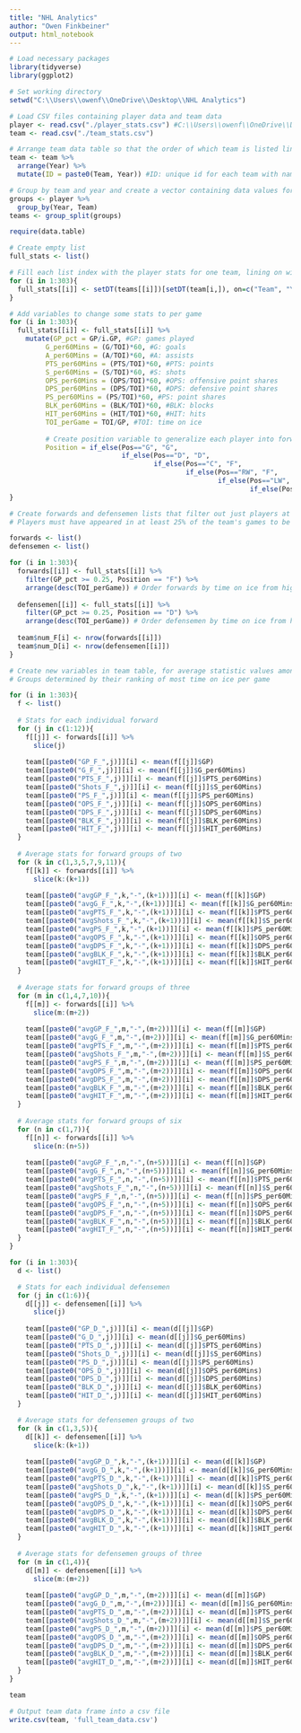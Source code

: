 ---
title: "NHL Analytics"
author: "Owen Finkbeiner"
output: html_notebook
---

```{r}
# Load necessary packages
library(tidyverse)
library(ggplot2)

# Set working directory
setwd("C:\\Users\\owenf\\OneDrive\\Desktop\\NHL Analytics")

# Load CSV files containing player data and team data
player <- read.csv("./player_stats.csv") #C:\\Users\\owenf\\OneDrive\\Desktop\\NHL Analytics\\
team <- read.csv("./team_stats.csv")
```

```{r}
# Arrange team data table so that the order of which team is listed lines up with order for players
team <- team %>%
  arrange(Year) %>%
  mutate(ID = paste0(Team, Year)) #ID: unique id for each team with name and year

# Group by team and year and create a vector containing data values for each player
groups <- player %>%
  group_by(Year, Team)
teams <- group_split(groups)
```

```{r}
require(data.table)

# Create empty list
full_stats <- list()

# Fill each list index with the player stats for one team, lining on with row number of the same team in team data table
for (i in 1:303){
  full_stats[[i]] <- setDT(teams[[i]])[setDT(team[i,]), on=c("Team", "Year")]
}
```

```{r}
# Add variables to change some stats to per game
for (i in 1:303){
  full_stats[[i]] <- full_stats[[i]] %>%
    mutate(GP_pct = GP/i.GP, #GP: games played
         G_per60Mins = (G/TOI)*60, #G: goals
         A_per60Mins = (A/TOI)*60, #A: assists
         PTS_per60Mins = (PTS/TOI)*60, #PTS: points
         S_per60Mins = (S/TOI)*60, #S: shots
         OPS_per60Mins = (OPS/TOI)*60, #OPS: offensive point shares
         DPS_per60Mins = (DPS/TOI)*60, #DPS: defensive point shares
         PS_per60Mins = (PS/TOI)*60, #PS: point shares
         BLK_per60Mins = (BLK/TOI)*60, #BLK: blocks
         HIT_per60Mins = (HIT/TOI)*60, #HIT: hits
         TOI_perGame = TOI/GP, #TOI: time on ice
         
         # Create position variable to generalize each player into forward, defense, goalie
         Position = if_else(Pos=="G", "G", 
                            if_else(Pos=="D", "D",
                                    if_else(Pos=="C", "F",
                                            if_else(Pos=="RW", "F",
                                                    if_else(Pos=="LW", "F",
                                                            if_else(Pos=="W", "F", "NAN")))))))
}
```

```{r}
# Create forwards and defensemen lists that filter out just players at that position from the team in full_stats
# Players must have appeared in at least 25% of the team's games to be included in the data

forwards <- list()
defensemen <- list()

for (i in 1:303){
  forwards[[i]] <- full_stats[[i]] %>%
    filter(GP_pct >= 0.25, Position == "F") %>%
    arrange(desc(TOI_perGame)) # Order forwards by time on ice from highest to lowest
  
  defensemen[[i]] <- full_stats[[i]] %>%
    filter(GP_pct >= 0.25, Position == "D") %>%
    arrange(desc(TOI_perGame)) # Order defensemen by time on ice from highest to lowest
  
  team$num_F[i] <- nrow(forwards[[i]])
  team$num_D[i] <- nrow(defensemen[[i]])
}
```

```{r}
# Create new variables in team table, for average statistic values among players in groups
# Groups determined by their ranking of most time on ice per game

for (i in 1:303){
  f <- list()
  
  # Stats for each individual forward
  for (j in c(1:12)){
    f[[j]] <- forwards[[i]] %>%
      slice(j)
  
    team[[paste0("GP_F_",j)]][i] <- mean(f[[j]]$GP)
    team[[paste0("G_F_",j)]][i] <- mean(f[[j]]$G_per60Mins)
    team[[paste0("PTS_F_",j)]][i] <- mean(f[[j]]$PTS_per60Mins)
    team[[paste0("Shots_F_",j)]][i] <- mean(f[[j]]$S_per60Mins)
    team[[paste0("PS_F_",j)]][i] <- mean(f[[j]]$PS_per60Mins)
    team[[paste0("OPS_F_",j)]][i] <- mean(f[[j]]$OPS_per60Mins)
    team[[paste0("DPS_F_",j)]][i] <- mean(f[[j]]$DPS_per60Mins)
    team[[paste0("BLK_F_",j)]][i] <- mean(f[[j]]$BLK_per60Mins)
    team[[paste0("HIT_F_",j)]][i] <- mean(f[[j]]$HIT_per60Mins)
  }
  
  # Average stats for forward groups of two
  for (k in c(1,3,5,7,9,11)){
    f[[k]] <- forwards[[i]] %>%
      slice(k:(k+1))
  
    team[[paste0("avgGP_F_",k,"-",(k+1))]][i] <- mean(f[[k]]$GP)
    team[[paste0("avgG_F_",k,"-",(k+1))]][i] <- mean(f[[k]]$G_per60Mins)
    team[[paste0("avgPTS_F_",k,"-",(k+1))]][i] <- mean(f[[k]]$PTS_per60Mins)
    team[[paste0("avgShots_F_",k,"-",(k+1))]][i] <- mean(f[[k]]$S_per60Mins)
    team[[paste0("avgPS_F_",k,"-",(k+1))]][i] <- mean(f[[k]]$PS_per60Mins)
    team[[paste0("avgOPS_F_",k,"-",(k+1))]][i] <- mean(f[[k]]$OPS_per60Mins)
    team[[paste0("avgDPS_F_",k,"-",(k+1))]][i] <- mean(f[[k]]$DPS_per60Mins)
    team[[paste0("avgBLK_F_",k,"-",(k+1))]][i] <- mean(f[[k]]$BLK_per60Mins)
    team[[paste0("avgHIT_F_",k,"-",(k+1))]][i] <- mean(f[[k]]$HIT_per60Mins)
  }
  
  # Average stats for forward groups of three
  for (m in c(1,4,7,10)){
    f[[m]] <- forwards[[i]] %>%
      slice(m:(m+2))
  
    team[[paste0("avgGP_F_",m,"-",(m+2))]][i] <- mean(f[[m]]$GP)
    team[[paste0("avgG_F_",m,"-",(m+2))]][i] <- mean(f[[m]]$G_per60Mins)
    team[[paste0("avgPTS_F_",m,"-",(m+2))]][i] <- mean(f[[m]]$PTS_per60Mins)
    team[[paste0("avgShots_F_",m,"-",(m+2))]][i] <- mean(f[[m]]$S_per60Mins)
    team[[paste0("avgPS_F_",m,"-",(m+2))]][i] <- mean(f[[m]]$PS_per60Mins)
    team[[paste0("avgOPS_F_",m,"-",(m+2))]][i] <- mean(f[[m]]$OPS_per60Mins)
    team[[paste0("avgDPS_F_",m,"-",(m+2))]][i] <- mean(f[[m]]$DPS_per60Mins)
    team[[paste0("avgBLK_F_",m,"-",(m+2))]][i] <- mean(f[[m]]$BLK_per60Mins)
    team[[paste0("avgHIT_F_",m,"-",(m+2))]][i] <- mean(f[[m]]$HIT_per60Mins)
  }
  
  # Average stats for forward groups of six
  for (n in c(1,7)){
    f[[n]] <- forwards[[i]] %>%
      slice(n:(n+5))
  
    team[[paste0("avgGP_F_",n,"-",(n+5))]][i] <- mean(f[[n]]$GP)
    team[[paste0("avgG_F_",n,"-",(n+5))]][i] <- mean(f[[n]]$G_per60Mins)
    team[[paste0("avgPTS_F_",n,"-",(n+5))]][i] <- mean(f[[n]]$PTS_per60Mins)
    team[[paste0("avgShots_F_",n,"-",(n+5))]][i] <- mean(f[[n]]$S_per60Mins)
    team[[paste0("avgPS_F_",n,"-",(n+5))]][i] <- mean(f[[n]]$PS_per60Mins)
    team[[paste0("avgOPS_F_",n,"-",(n+5))]][i] <- mean(f[[n]]$OPS_per60Mins)
    team[[paste0("avgDPS_F_",n,"-",(n+5))]][i] <- mean(f[[n]]$DPS_per60Mins)
    team[[paste0("avgBLK_F_",n,"-",(n+5))]][i] <- mean(f[[n]]$BLK_per60Mins)
    team[[paste0("avgHIT_F_",n,"-",(n+5))]][i] <- mean(f[[n]]$HIT_per60Mins)
  }
}
```

```{r}
for (i in 1:303){
  d <- list()

  # Stats for each individual defensemen
  for (j in c(1:6)){
    d[[j]] <- defensemen[[i]] %>%
      slice(j)
  
    team[[paste0("GP_D_",j)]][i] <- mean(d[[j]]$GP)
    team[[paste0("G_D_",j)]][i] <- mean(d[[j]]$G_per60Mins)
    team[[paste0("PTS_D_",j)]][i] <- mean(d[[j]]$PTS_per60Mins)
    team[[paste0("Shots_D_",j)]][i] <- mean(d[[j]]$S_per60Mins)
    team[[paste0("PS_D_",j)]][i] <- mean(d[[j]]$PS_per60Mins)
    team[[paste0("OPS_D_",j)]][i] <- mean(d[[j]]$OPS_per60Mins)
    team[[paste0("DPS_D_",j)]][i] <- mean(d[[j]]$DPS_per60Mins)
    team[[paste0("BLK_D_",j)]][i] <- mean(d[[j]]$BLK_per60Mins)
    team[[paste0("HIT_D_",j)]][i] <- mean(d[[j]]$HIT_per60Mins)
  }

  # Average stats for defensemen groups of two
  for (k in c(1,3,5)){
    d[[k]] <- defensemen[[i]] %>%
      slice(k:(k+1))
  
    team[[paste0("avgGP_D_",k,"-",(k+1))]][i] <- mean(d[[k]]$GP)
    team[[paste0("avgG_D_",k,"-",(k+1))]][i] <- mean(d[[k]]$G_per60Mins)
    team[[paste0("avgPTS_D_",k,"-",(k+1))]][i] <- mean(d[[k]]$PTS_per60Mins)
    team[[paste0("avgShots_D_",k,"-",(k+1))]][i] <- mean(d[[k]]$S_per60Mins)
    team[[paste0("avgPS_D_",k,"-",(k+1))]][i] <- mean(d[[k]]$PS_per60Mins)
    team[[paste0("avgOPS_D_",k,"-",(k+1))]][i] <- mean(d[[k]]$OPS_per60Mins)
    team[[paste0("avgDPS_D_",k,"-",(k+1))]][i] <- mean(d[[k]]$DPS_per60Mins)
    team[[paste0("avgBLK_D_",k,"-",(k+1))]][i] <- mean(d[[k]]$BLK_per60Mins)
    team[[paste0("avgHIT_D_",k,"-",(k+1))]][i] <- mean(d[[k]]$HIT_per60Mins)
  }
  
  # Average stats for defensemen groups of three
  for (m in c(1,4)){
    d[[m]] <- defensemen[[i]] %>%
      slice(m:(m+2))
  
    team[[paste0("avgGP_D_",m,"-",(m+2))]][i] <- mean(d[[m]]$GP)
    team[[paste0("avgG_D_",m,"-",(m+2))]][i] <- mean(d[[m]]$G_per60Mins)
    team[[paste0("avgPTS_D_",m,"-",(m+2))]][i] <- mean(d[[m]]$PTS_per60Mins)
    team[[paste0("avgShots_D_",m,"-",(m+2))]][i] <- mean(d[[m]]$S_per60Mins)
    team[[paste0("avgPS_D_",m,"-",(m+2))]][i] <- mean(d[[m]]$PS_per60Mins)
    team[[paste0("avgOPS_D_",m,"-",(m+2))]][i] <- mean(d[[m]]$OPS_per60Mins)
    team[[paste0("avgDPS_D_",m,"-",(m+2))]][i] <- mean(d[[m]]$DPS_per60Mins)
    team[[paste0("avgBLK_D_",m,"-",(m+2))]][i] <- mean(d[[m]]$BLK_per60Mins)
    team[[paste0("avgHIT_D_",m,"-",(m+2))]][i] <- mean(d[[m]]$HIT_per60Mins)
  }
}
```

```{r}
team
```

```{r}
# Output team data frame into a csv file
write.csv(team, 'full_team_data.csv')
```















